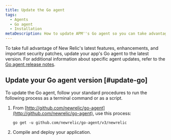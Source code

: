 ```yaml
---
title: Update the Go agent
tags:
  - Agents
  - Go agent
  - Installation
metaDescription: How to update APM''s Go agent so you can take advantage of the latest features, enhancements, and important security patches.
---
```


To take full advantage of New Relic's latest features, enhancements, and important security patches, update your app's Go agent to the latest version. For additional information about specific agent updates, refer to the [Go agent release notes](/docs/release-notes/agent-release-notes/go-release-notes).

## Update your Go agent version [#update-go]

To update the Go agent, follow your standard procedures to run the following process as a terminal command or as a script.

1. From [http://github.com/newrelic/go-agent](http://github.com/newrelic/go-agent), use this process:

   ```
   go get -u github.com/newrelic/go-agent/v3/newrelic
   ```
2. Compile and deploy your application.
